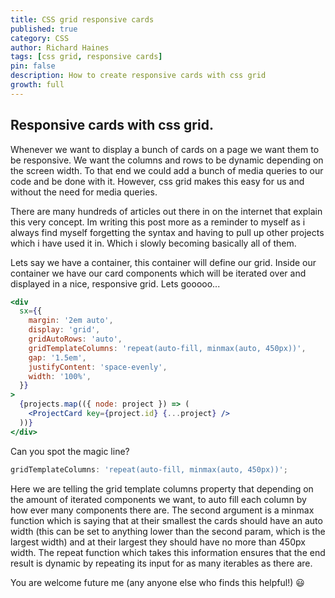 ```yaml
---
title: CSS grid responsive cards
published: true
category: CSS
author: Richard Haines
tags: [css grid, responsive cards]
pin: false
description: How to create responsive cards with css grid
growth: full
---
```


## Responsive cards with css grid.

Whenever we want to display a bunch of cards on a page we want them to be responsive. We want the columns and rows to be dynamic depending on the screen width. To that end we could add a bunch of media queries to our code and be done with it. However, css grid makes this easy for us and without the need for media queries.

There are many hundreds of articles out there in on the internet that explain this very concept. Im writing this post more as a reminder to myself as i always find myself forgetting the syntax and having to pull up other projects which i have used it in. Which i slowly becoming basically all of them.

Lets say we have a container, this container will define our grid. Inside our container we have our card components which will be iterated over and displayed in a nice, responsive grid. Lets gooooo...

```jsx
<div
  sx={{
    margin: '2em auto',
    display: 'grid',
    gridAutoRows: 'auto',
    gridTemplateColumns: 'repeat(auto-fill, minmax(auto, 450px))',
    gap: '1.5em',
    justifyContent: 'space-evenly',
    width: '100%',
  }}
>
  {projects.map(({ node: project }) => (
    <ProjectCard key={project.id} {...project} />
  ))}
</div>
```

Can you spot the magic line?

```jsx
gridTemplateColumns: 'repeat(auto-fill, minmax(auto, 450px))';
```

Here we are telling the grid template columns property that depending on the amount of iterated components we want, to auto fill each column by how ever many components there are. The second argument is a minmax function which is saying that at their smallest the cards should have an auto width (this can be set to anything lower than the second param, which is the largest width) and at their largest they should have no more than 450px width. The repeat function which takes this information ensures that the end result is dynamic by repeating its input for as many iterables as there are.

You are welcome future me (any anyone else who finds this helpful!) 😃
